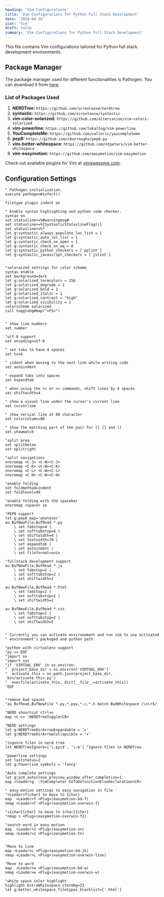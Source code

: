 ```yaml
---
heading: 'Vim Configurations'
title: 'Vim Configurations for Python Full Stack Development'
date: '2024-04-28'
icon: 'Vim'
draft: false
summary: 'Vim Configurations for Python Full Stack Development'
---
```


This file contains Vim configurations tailored for Python full stack development environments.

## Package Manager

The package manager used for different functionalities is Pathogen. You can download it from [here](https://github.com/tpope/vim-pathogen).

### List of Packages Used

1. **NERDTree:** `https://github.com/scrooloose/nerdtree`
2. **syntastic:** `https://github.com/scrooloose/syntastic`
3. **vim-color-solarized:** `https://github.com/altercation/vim-colors-solarized`
4. **vim-powerline:** `https://github.com/lokaltog/vim-powerline`
5. **YouCompleteMe:** `https://github.com/valloric/youcompleteme`
6. **pep8:** `https://github.com/cburroughs/pep8.py`
7. **vim-better-whitespace:** `https://github.com/ntpeters/vim-better-whitespace`
8. **vim-easymotion:** `https://github.com/easymotion/vim-easymotion`

Check out available plugins for Vim at [vimawesome.com](http://vimawesome.com/).

## Configuration Settings

```vim
" Pathogen initialization.
execute pathogen#infect()

filetype plugin indent on

" Enable syntax highlighting and python code checker.
syntax on
set statusline+=%#warningmsg#
set statusline+=%{SyntasticStatuslineFlag()}
set statusline+=%*
let g:syntastic_always_populate_loc_list = 1
let g:syntastic_auto_loc_list = 1
let g:syntastic_check_on_open = 1
let g:syntastic_check_on_wq = 0
let g:syntastic_python_checkers = ['pylint']
let g:syntastic_javascript_checkers = ['jslint']


"solaraized settings for color scheme
syntax enable
set background=dark
let g:solarized_termcolors = 256
let g:solarized_degrade = 1
let g:solarized_bold = 1
let g:solarized_italic = 1
let g:solarized_contrast = "high"
let g:solarized_visibility = 1
colorscheme solarized
call togglebg#map("<F5>")


" show line numbers
set number

"utf-8 support
set encoding=utf-8

" set tabs to have 4 spaces
set ts=4

" indent when moving to the next line while writing code
set autoindent

" expand tabs into spaces
set expandtab

" when using the >> or << commands, shift lines by 4 spaces
set shiftwidth=4

" show a visual line under the cursor's current line
set cursorline

" show verical line at 80 character
set colorcolumn=80

" show the matching part of the pair for [] {} and ()
set showmatch

"split area
set splitbelow
set splitright

"split navigations
nnoremap <C-J> <C-W><C-J>
nnoremap <C-K> <C-W><C-K>
nnoremap <C-L> <C-W><C-L>
nnoremap <C-H> <C-W><C-H>

"enable folding
set foldmethod=indent
set foldlevel=99

"enable folding with the spacebar
nnoremap <space> za

"PEP8 support
let g:pep8_map='whatever'
au BufNewFile,BufRead *.py
    \ set tabstop=4 |
    \ set softtabstop=4 |
    \ set shiftwidth=4 |
    \ set textwidth=79 |
    \ set expandtab |
    \ set autoindent |
    \ set fileformat=unix

"fullstack development support
au BufNewFile,BufRead *.js
    \ set tabstop=2 |
    \ set softtabstop=2 |
    \ set shiftwidth=2

au BufNewFile,BufRead *.html
    \ set tabstop=2 |
    \ set softtabstop=2 |
    \ set shiftwidth=2

au BufNewFile,BufRead *.css
    \ set tabstop=2 |
    \ set softtabstop=2 |
    \ set shiftwidth=2


" Currently you can activate environement and run vim to use activated
" environment's packaged and python path.

"python with virtualenv support
"py << EOF
"import os
"import sys
"if 'VIRTUAL_ENV' in os.environ:
"  project_base_dir = os.environ['VIRTUAL_ENV']
"  activate_this = os.path.join(project_base_dir, 'bin/activate_this.py')
"  execfile(activate_this, dict(__file__=activate_this))
"EOF


"remove bad spaces
"au BufRead,BufNewFile *.py,*.pyw,*.c,*.h match BadWhitespace /\s\+$/

"NERD shourtcut ctrl+n
map <C-n> :NERDTreeToggle<CR>

"NERD settings
let g:NERDTreeDirArrowExpandable = '▸'
let g:NERDTreeDirArrowCollapsible = '▾'

"ingonre files in nerd tree
let NERDTreeIgnore=['\.pyc$', '\~$'] "ignore files in NERDTree

"powerline settings
set laststatus=2
let g:Powerline_symbols = 'fancy'

"Auto complete settings
let g:ycm_autoclose_preview_window_after_completion=1
map <leader>g  :YcmCompleter GoToDefinitionElseDeclaration<CR>

" easy motion settings to easy navigation in file
"<Leader>f{char} to move to {char}
map  <Leader>f <Plug>(easymotion-bd-f)
nmap <Leader>f <Plug>(easymotion-overwin-f)

"s{char}{char} to move to {char}{char}
"nmap s <Plug>(easymotion-overwin-f2)

"search word in easy motion
map  <Leader>z <Plug>(easymotion-sn)
omap <Leader>z <Plug>(easymotion-tn)


"Move to line
map <Leader>L <Plug>(easymotion-bd-jk)
nmap <Leader>L <Plug>(easymotion-overwin-line)

"Move to word
map  <Leader>w <Plug>(easymotion-bd-w)
nmap <Leader>w <Plug>(easymotion-overwin-w)

"white space color highlight
highlight ExtraWhitespace ctermbg=23
let g:better_whitespace_filetypes_blacklist=['.html']
```
